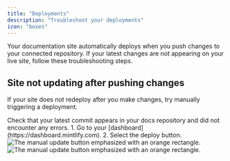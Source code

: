 ```yaml
---
title: "Deployments"
description: "Troubleshoot your deployments"
icon: "boxes"
---
```


Your documentation site automatically deploys when you push changes to your connected repository. If your latest changes are not appearing on your live site, follow these troubleshooting steps.

## Site not updating after pushing changes

If your site does not redeploy after you make changes, try manually triggering a deployment.

<Steps>
  <Step title="Verify that your latest commit was successful.">
    Check that your latest commit appears in your docs repository and did not encounter any errors.
  </Step>
  <Step title="Manually trigger a deployment.">
  1. Go to your [dashboard](https://dashboard.mintlify.com).
  2. Select the deploy button.
  <Frame>
    <img src="/images/deployments/manual-update-light.png" alt="The manual update button emphasized with an orange rectangle." className="block dark:hidden" />
    <img src="/images/deployments/manual-update-dark.png" alt="The manual update button emphasized with an orange rectangle." className="hidden dark:block" />
  </Frame>
  </Step>
</Steps>
